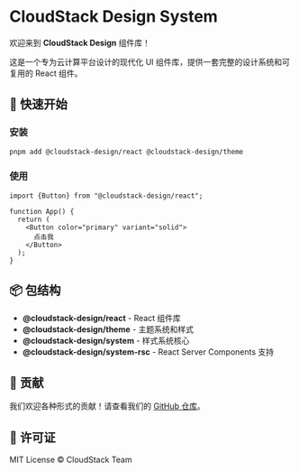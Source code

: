 
<Meta title="Welcome" />

# CloudStack Design System

欢迎来到 **CloudStack Design** 组件库！

这是一个专为云计算平台设计的现代化 UI 组件库，提供一套完整的设计系统和可复用的 React 组件。

## 🚀 快速开始

### 安装

```bash
pnpm add @cloudstack-design/react @cloudstack-design/theme
```

### 使用

```tsx
import {Button} from "@cloudstack-design/react";

function App() {
  return (
    <Button color="primary" variant="solid">
      点击我
    </Button>
  );
}
```

## 📦 包结构

- **@cloudstack-design/react** - React 组件库
- **@cloudstack-design/theme** - 主题系统和样式
- **@cloudstack-design/system** - 样式系统核心
- **@cloudstack-design/system-rsc** - React Server Components 支持

## 🤝 贡献

我们欢迎各种形式的贡献！请查看我们的 [GitHub 仓库](https://github.com/cloudstack/cloudstack-design)。

## 📄 许可证

MIT License © CloudStack Team
